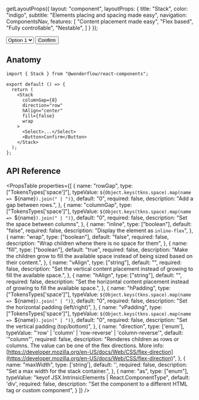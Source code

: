 
  getLayoutProps({
    layout: "component",
    layoutProps: {
      title: "Stack",
      color: "indigo",
      subtitle: "Elements placing and spacing made easy",
      navigation: ComponentsNav,
      features: [
        "Content placement made easy",
        "Flex based",
        "Fully controllable",
        "Nestable",
      ]
    }
  });


<LiveArea>
  <Stack
    columnGap={8}
    direction="row"
    hAlign="center"
    fill={false}
  >
    <Select>
      <option value="1">Option 1</option>
      <option value="2">Option 2</option>
      <option value="3">Option 3</option>
    </Select>
    <Button>Confirm</Button>
  </Stack>
</LiveArea>

## Anatomy

```tsx lines="1,5-14"
import { Stack } from "@wonderflow/react-components";

export default () => {
  return (
    <Stack
      columnGap={8}
      direction="row"
      hAlign="center"
      fill={false}
      wrap
    >
      <Select>...</Select>
      <Button>Confirm</Button>
    </Stack>
  );
};
```

## API Reference

<PropsTable
  properties={[
    {
      name: "rowGap",
      type: ["TokensTypes['space']"],
      typeValue: `${Object.keys(tkns.space).map(name => `${name}`).join(" | ")}`,
      default: "0",
      required: false,
      description: "Add a gap between rows.",
    },
    {
      name: "columnGap",
      type: ["TokensTypes['space']"],
      typeValue: `${Object.keys(tkns.space).map(name => `${name}`).join(" | ")}`,
      default: "0",
      required: false,
      description: "Set the space between columns",
    },
    {
      name: "inline",
      type: ["boolean"],
      default: "false",
      required: false,
      description: "Display the element as `inline-flex`",
    },
    {
      name: "wrap",
      type: ["boolean"],
      default: "false",
      required: false,
      description: "Wrap children whene there is no space for them",
    },
    {
      name: "fill",
      type: ["boolean"],
      default: "true",
      required: false,
      description: "Make the children grow to fill the available space instead of being sized based on their content.",
    },
    {
      name: "vAlign",
      type: ["string"],
      default: "",
      required: false,
      description:
        "Set the vertical content placement instead of growing to fill the available space.",
    },
    {
      name: "hAlign",
      type: ["string"],
      default: "",
      required: false,
      description:
        "Set the horizontal content placement instead of growing to fill the available space.",
    },
    {
      name: "hPadding",
      type: ["TokensTypes['space']"],
      typeValue: `${Object.keys(tkns.space).map(name => `${name}`).join(" | ")}`,
      default: "0",
      required: false,
      description: "Set the horizontal padding (left/right)",
    },
    {
      name: "vPadding",
      type: ["TokensTypes['space']"],
      typeValue: `${Object.keys(tkns.space).map(name => `${name}`).join(" | ")}`,
      default: "0",
      required: false,
      description: "Set the vertical padding (top/bottom)",
    },
    {
      name: "direction",
      type: ['enum'],
      typeValue: "'row' | 'column' | 'row-reverse' | 'column-reverse'",
      default: '"column"',
      required: false,
      description:
        "Renderes children as rows or columns. The value can be one of the flex directions. More info: [https://developer.mozilla.org/en-US/docs/Web/CSS/flex-direction](https://developer.mozilla.org/en-US/docs/Web/CSS/flex-direction)",
    },
    {
      name: "maxWidth",
      type: ['string'],
      default: '',
      required: false,
      description:
        "Set a max width for the stack container.",
    },
    {
      name: "as",
      type: ["enum"],
      typeValue: "keyof JSX.IntrinsicElements | React.ComponentType<any>",
      default: 'div',
      required: false,
      description:
        "Set the component to a different HTML tag or custom component",
    }
  ]}
/>
